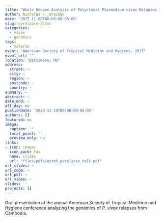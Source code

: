 ```yaml
---
title: "Whole Genome Analysis of Polyclonal Plasmodium vivax Relapses in Cambodia"
author: Nicholas F. Brazeau
date: '2017-11-08T08:00:00-08:00'
slug: pvrelapse-astmh
categories:
  - vivax
  - genomics
tags:
  - malaria
event: "American Society of Tropical Medicine and Hygiene, 2017"
event_url: ""
location: "Baltimore, MD"
address:
  street: ~
  city: ~
  region: ~
  postcode: ~
  country: ~
summary: ~
abstract: ~
date_end: ~
all_day: no
publishDate: '2020-12-18T08:00:00-08:00'
authors: []
featured: no
image:
  caption: ''
  focal_point: ''
  preview_only: no
links:
- icon: images
  icon_pack: fas
  name: slides
  url: "files/pdfs/astmh_pvrelapse_talk.pdf"
url_slides: ~
url_code: ~
url_pdf: ~
url_video: ~
slides: ''
projects: []
---
```


Oral presentation at the annual American Society of Tropical Medicine and Hygiene conference analyzing the genomics of _P. vivax_ relapses from Cambodia. 